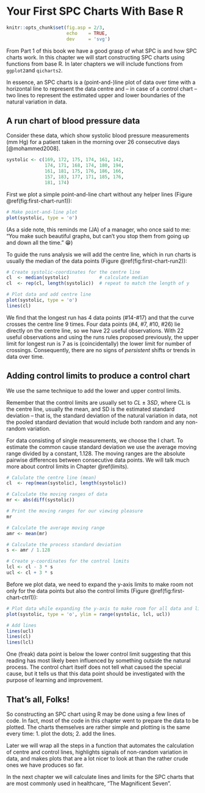 # Your First SPC Charts With Base R {#first-chart}

```r
knitr::opts_chunk$set(fig.asp = 2/3,
                      echo    = TRUE,
                      dev     = 'svg')
```

From Part 1 of this book we have a good grasp of what SPC is and how SPC charts work. In this chapter we will start constructing SPC charts using functions from base R. In later chapters we will include functions from `ggplot2`and `qicharts2`.

In essence, an SPC charts is a (point-and-)line plot of data over time with a horizontal line to represent the data centre and -- in case of a control chart -- two lines to represent the estimated upper and lower boundaries of the natural variation in data.

## A run chart of blood pressure data

Consider these data, which show systolic blood pressure measurements (mm Hg) for a patient taken in the morning over 26 consecutive days [@mohammed2008].

```r
systolic <- c(169, 172, 175, 174, 161, 142,
              174, 171, 168, 174, 180, 194,
              161, 181, 175, 176, 186, 166,
              157, 183, 177, 171, 185, 176,
              181, 174)
```

First we plot a simple point-and-line chart without any helper lines (Figure \@ref(fig:first-chart-run1)):

```r
# Make point-and-line plot
plot(systolic, type = 'o')
```

(As a side note, this reminds me (JA) of a manager, who once said to me: "You make such beautiful graphs, but can't you stop them from going up and down all the time." &#128513;)

To guide the runs analysis we will add the centre line, which in run charts is usually the median of the data points (Figure \@ref(fig:first-chart-run2)):

```r
# Create systolic-coordinates for the centre line
cl  <- median(systolic)           # calculate median
cl  <- rep(cl, length(systolic))  # repeat to match the length of y

# Plot data and add centre line
plot(systolic, type = 'o')
lines(cl)
```

We find that the longest run has 4 data points (#14-#17) and that the curve crosses the centre line 9 times. Four data points (#4, #7, #10, #26) lie directly on the centre line, so we have 22 useful observations. With 22 useful observations and using the runs rules proposed previously, the upper limit for longest run is 7 as is (coincidentally) the lower limit for number of crossings. Consequently, there are no signs of *persistent* shifts or trends in data over time.

## Adding control limits to produce a control chart

We use the same technique to add the lower and upper control limits. 

Remember that the control limits are usually set to $CL \pm 3 SD$, where CL is the centre line, usually the mean, and SD is the estimated standard deviation -- that is, the standard deviation of the natural variation in data, not the pooled standard deviation that would include both random and any non-random variation.

For data consisting of single measurements, we choose the I chart. To estimate the common cause standard deviation we use the average moving range divided by a constant, 1.128. The moving ranges are the absolute pairwise differences between consecutive data points. We will talk much more about control limits in Chapter \@ref(limits).

```r
# Calulate the centre line (mean)
cl  <- rep(mean(systolic), length(systolic))

# Calculate the moving ranges of data
mr <- abs(diff(systolic))

# Print the moving ranges for our viewing pleasure
mr

# Calculate the average moving range
amr <- mean(mr)

# Calculate the process standard deviation
s <- amr / 1.128

# Create y-coordinates for the control limits
lcl <- cl - 3 * s
ucl <- cl + 3 * s
```

Before we plot data, we need to expand the y-axis limits to make room not only for the data points but also the control limits (Figure \@ref(fig:first-chart-ctrl1)):

```r
# Plot data while expanding the y-axis to make room for all data and lines
plot(systolic, type = 'o', ylim = range(systolic, lcl, ucl))

# Add lines
lines(ucl)
lines(cl)
lines(lcl)
```

One (freak) data point is below the lower control limit suggesting that this reading has most likely been influenced by something outside the natural process. The control chart itself does not tell what caused the special cause, but it tells us that this data point should be investigated with the purpose of learning and improvement.

## That's all, Folks!

So constructing an SPC chart using R may be done using a few lines of code. In fact, most of the code in this chapter went to prepare the data to be plotted. The charts themselves are rather simple and plotting is the same every time: 1. plot the dots; 2. add the lines.

Later we will wrap all the steps in a function that automates the calculation of centre and control lines, highlights signals of non-random variation in data, and makes plots that are a lot nicer to look at than the rather crude ones we have produces so far.

In the next chapter we will calculate lines and limits for the SPC charts that are most commonly used in healthcare, "The Magnificent Seven".
